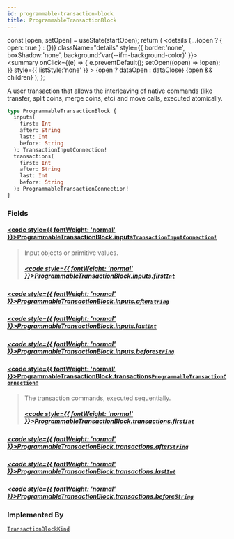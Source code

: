 ```yaml
---
id: programmable-transaction-block
title: ProgrammableTransactionBlock
---
```









  const [open, setOpen] = useState(startOpen);
  return (
    <details {...(open ? { open: true } : {})} className="details" style={{ border:'none', boxShadow:'none', background:'var(--ifm-background-color)' }}>
      <summary
        onClick={(e) => {
          e.preventDefault();
          setOpen((open) => !open);
        }}
        style={{ listStyle:'none' }}
      >
      {open ? dataOpen : dataClose}
      </summary>
      {open && children}
    </details>
  );
};








A user transaction that allows the interleaving of native commands (like
transfer, split coins, merge coins, etc) and move calls, executed
atomically.


```graphql
type ProgrammableTransactionBlock {
  inputs(
    first: Int
    after: String
    last: Int
    before: String
  ): TransactionInputConnection!
  transactions(
    first: Int
    after: String
    last: Int
    before: String
  ): ProgrammableTransactionConnection!
}
```




### Fields

#### [<code style={{ fontWeight: 'normal' }}>ProgrammableTransactionBlock.<b>inputs</b></code>](#)<Bullet />[`TransactionInputConnection!`](/references/iota-api/iota-graphql/reference/types/objects/transaction-input-connection) <Badge class="badge badge--secondary" text="non-null"/> <Badge class="badge badge--secondary" text="object"/> 
> 
> 
> Input objects or primitive values.
> ##### [<code style={{ fontWeight: 'normal' }}>ProgrammableTransactionBlock.inputs.<b>first</b></code>](#)<Bullet />[`Int`](/references/iota-api/iota-graphql/reference/types/scalars/int) <Badge class="badge badge--secondary" text="scalar"/> 
> 
> 
> 
> 

##### [<code style={{ fontWeight: 'normal' }}>ProgrammableTransactionBlock.inputs.<b>after</b></code>](#)<Bullet />[`String`](/references/iota-api/iota-graphql/reference/types/scalars/string) <Badge class="badge badge--secondary" text="scalar"/> 
> 
> 
> 
> 

##### [<code style={{ fontWeight: 'normal' }}>ProgrammableTransactionBlock.inputs.<b>last</b></code>](#)<Bullet />[`Int`](/references/iota-api/iota-graphql/reference/types/scalars/int) <Badge class="badge badge--secondary" text="scalar"/> 
> 
> 
> 
> 

##### [<code style={{ fontWeight: 'normal' }}>ProgrammableTransactionBlock.inputs.<b>before</b></code>](#)<Bullet />[`String`](/references/iota-api/iota-graphql/reference/types/scalars/string) <Badge class="badge badge--secondary" text="scalar"/> 
> 
> 
> 
> 

#### [<code style={{ fontWeight: 'normal' }}>ProgrammableTransactionBlock.<b>transactions</b></code>](#)<Bullet />[`ProgrammableTransactionConnection!`](/references/iota-api/iota-graphql/reference/types/objects/programmable-transaction-connection) <Badge class="badge badge--secondary" text="non-null"/> <Badge class="badge badge--secondary" text="object"/> 
> 
> 
> The transaction commands, executed sequentially.
> ##### [<code style={{ fontWeight: 'normal' }}>ProgrammableTransactionBlock.transactions.<b>first</b></code>](#)<Bullet />[`Int`](/references/iota-api/iota-graphql/reference/types/scalars/int) <Badge class="badge badge--secondary" text="scalar"/> 
> 
> 
> 
> 

##### [<code style={{ fontWeight: 'normal' }}>ProgrammableTransactionBlock.transactions.<b>after</b></code>](#)<Bullet />[`String`](/references/iota-api/iota-graphql/reference/types/scalars/string) <Badge class="badge badge--secondary" text="scalar"/> 
> 
> 
> 
> 

##### [<code style={{ fontWeight: 'normal' }}>ProgrammableTransactionBlock.transactions.<b>last</b></code>](#)<Bullet />[`Int`](/references/iota-api/iota-graphql/reference/types/scalars/int) <Badge class="badge badge--secondary" text="scalar"/> 
> 
> 
> 
> 

##### [<code style={{ fontWeight: 'normal' }}>ProgrammableTransactionBlock.transactions.<b>before</b></code>](#)<Bullet />[`String`](/references/iota-api/iota-graphql/reference/types/scalars/string) <Badge class="badge badge--secondary" text="scalar"/> 
> 
> 
> 
> 





### Implemented By

[`TransactionBlockKind`](/references/iota-api/iota-graphql/reference/types/unions/transaction-block-kind)  <Badge class="badge badge--secondary" text="union"/>

